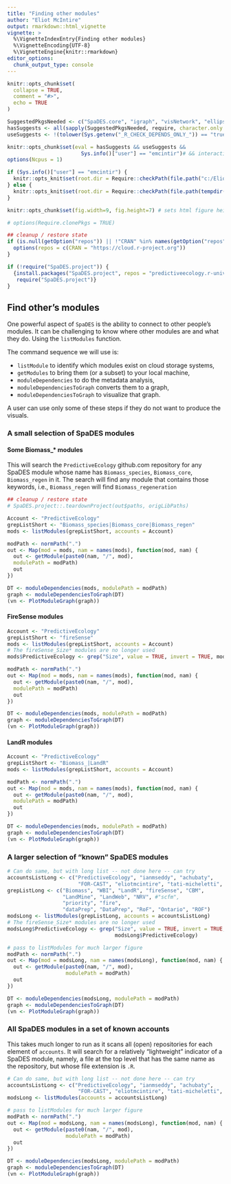 ```yaml
---
title: "Finding other modules"
author: "Eliot McIntire"
output: rmarkdown::html_vignette
vignette: >
  %\VignetteIndexEntry{Finding other modules}
  %\VignetteEncoding{UTF-8}
  %\VignetteEngine{knitr::rmarkdown}
editor_options:
  chunk_output_type: console
---
```


```r
knitr::opts_chunk$set(
  collapse = TRUE,
  comment = "#>",
  echo = TRUE
)

SuggestedPkgsNeeded <- c("SpaDES.core", "igraph", "visNetwork", "ellipsis", "terra", "raster")
hasSuggests <- all(sapply(SuggestedPkgsNeeded, require, character.only = TRUE, quietly = TRUE))
useSuggests <- !(tolower(Sys.getenv("_R_CHECK_DEPENDS_ONLY_")) == "true")

knitr::opts_chunk$set(eval = hasSuggests && useSuggests &&
                        Sys.info()["user"] == "emcintir")# && interactive())
options(Ncpus = 1)

if (Sys.info()["user"] == "emcintir") {
  knitr::opts_knit$set(root.dir = Require::checkPath(file.path("c:/Eliot/tmp", "listModules"), create = TRUE ))
} else { 
  knitr::opts_knit$set(root.dir = Require::checkPath(file.path(tempdir(), "listModules"), create = TRUE ))
}

knitr::opts_chunk$set(fig.width=9, fig.height=7) # sets html figure height and width

# options(Require.clonePkgs = TRUE)

```

```r
## cleanup / restore state
if (is.null(getOption("repos")) || !"CRAN" %in% names(getOption("repos"))) {
  options(repos = c(CRAN = "https://cloud.r-project.org"))
}
```

```r
if (!require("SpaDES.project")) {
  {install.packages("SpaDES.project", repos = "predictiveecology.r-universe.dev")
   require("SpaDES.project")}
}
```



## Find other's modules

One powerful aspect of `SpaDES` is the ability to connect to other people's modules. It can be challenging to know where other modules are and what they do. Using the `listModules` function.

The command sequence we will use is:

- `listModule` to identify which modules exist on cloud storage systems,
- `getModules` to bring them (or a subset) to your local machine,
- `moduleDependencies` to do the metadata analysis, 
- `moduleDependenciesToGraph` converts them to a graph, 
- `moduleDependenciesToGraph` to visualize that graph.

A user can use only some of these steps if they do not want to produce the visuals.

### A small selection of SpaDES modules

#### **Some Biomass_* modules**
This will search the `PredictiveEcology` github.com repository for any SpaDES module whose name has `Biomass_species`, `Biomass_core`, `Biomass_regen` in it. The search will find any module that contains those keywords, i.e., `Biomass_regen` will find `Biomass_regeneration`

```r
## cleanup / restore state
# SpaDES.project::.teardownProject(out$paths, origLibPaths)
```

```r
Account <- "PredictiveEcology"
grepListShort <- "Biomass_species|Biomass_core|Biomass_regen"
mods <- listModules(grepListShort, accounts = Account)

modPath <- normPath(".")
out <- Map(mod = mods, nam = names(mods), function(mod, nam) {
  out <- getModule(paste0(nam, "/", mod),
  modulePath = modPath)
  out
})

DT <- moduleDependencies(mods, modulePath = modPath)
graph <- moduleDependenciesToGraph(DT)
(vn <- PlotModuleGraph(graph))
```

#### **FireSense modules**

```r
Account <- "PredictiveEcology"
grepListShort <- "fireSense"
mods <- listModules(grepListShort, accounts = Account)
# The fireSense_Size* modules are no longer used
mods$PredictiveEcology <- grep("Size", value = TRUE, invert = TRUE, mods$PredictiveEcology)

modPath <- normPath(".")
out <- Map(mod = mods, nam = names(mods), function(mod, nam) {
  out <- getModule(paste0(nam, "/", mod),
  modulePath = modPath)
  out
})

DT <- moduleDependencies(mods, modulePath = modPath)
graph <- moduleDependenciesToGraph(DT)
(vn <- PlotModuleGraph(graph))
```


#### **LandR modules**

```r
Account <- "PredictiveEcology"
grepListShort <- "Biomass_|LandR"
mods <- listModules(grepListShort, accounts = Account)

modPath <- normPath(".")
out <- Map(mod = mods, nam = names(mods), function(mod, nam) {
  out <- getModule(paste0(nam, "/", mod),
  modulePath = modPath)
  out
})

DT <- moduleDependencies(mods, modulePath = modPath)
graph <- moduleDependenciesToGraph(DT)
(vn <- PlotModuleGraph(graph))
```



### A larger selection of "known" SpaDES modules

```r
# Can do same, but with long list -- not done here -- can try
accountsListLong <- c("PredictiveEcology", "ianmseddy", "achubaty",
                       "FOR-CAST", "eliotmcintire", "tati-micheletti", "CeresBarros")
grepListLong <- c("Biomass", "WBI", "LandR", "fireSense", "CBM",
                  "LandMine", "LandWeb", "NRV", #"scfm",
                  "priority", "fire",
                  "dataPrep", "DataPrep", "RoF", "Ontario", "ROF")
modsLong <- listModules(grepListLong, accounts = accountsListLong)
# The fireSense_Size* modules are no longer used
modsLong$PredictiveEcology <- grep("Size", value = TRUE, invert = TRUE, 
                                   modsLong$PredictiveEcology)

# pass to listModules for much larger figure
modPath <- normPath(".")
out <- Map(mod = modsLong, nam = names(modsLong), function(mod, nam) {
  out <- getModule(paste0(nam, "/", mod),
                   modulePath = modPath)
  out
})

DT <- moduleDependencies(modsLong, modulePath = modPath)
graph <- moduleDependenciesToGraph(DT)
(vn <- PlotModuleGraph(graph))


```


### All SpaDES modules in a set of known accounts

This takes much longer to run as it scans all (open) repositories for each element of `accounts`. It will search for a relatively "lightweight" indicator of a SpaDES module, namely, a file at the top level that has the same name as the repository, but whose file extension is `.R`.

```r
# Can do same, but with long list -- not done here -- can try
accountsListLong <- c("PredictiveEcology", "ianmseddy", "achubaty",
                       "FOR-CAST", "eliotmcintire", "tati-micheletti", "CeresBarros")
modsLong <- listModules(accounts = accountsListLong)

# pass to listModules for much larger figure
modPath <- normPath(".")
out <- Map(mod = modsLong, nam = names(modsLong), function(mod, nam) {
  out <- getModule(paste0(nam, "/", mod),
                   modulePath = modPath)
  out
})

DT <- moduleDependencies(modsLong, modulePath = modPath)
graph <- moduleDependenciesToGraph(DT)
(vn <- PlotModuleGraph(graph))


```

